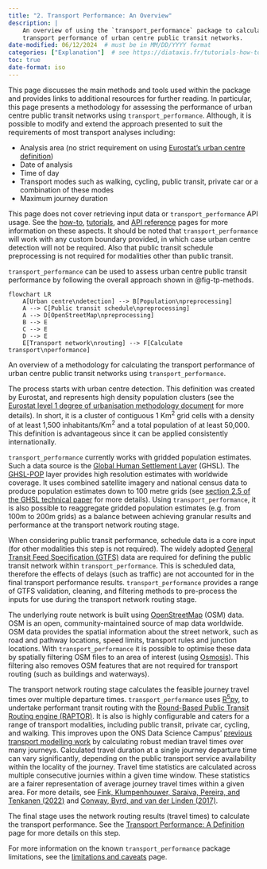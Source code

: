 ```yaml
---
title: "2. Transport Performance: An Overview"
description: |
    An overview of using the `transport_performance` package to calculate the
    transport performance of urban centre public transit networks.
date-modified: 06/12/2024  # must be in MM/DD/YYYY format
categories: ["Explanation"]  # see https://diataxis.fr/tutorials-how-to/#tutorials-how-to, delete as appropriate
toc: true
date-format: iso
---
```


This page discusses the main methods and tools
used within the package and provides links to additional resources for further
reading. In particular, this page presents a methodology for assessing the
performance of urban centre public transit networks using
`transport_performance`. Although, it is possible to modify and extend the
approach presented to suit the requirements of most transport analyses
including:

- Analysis area (no strict requirement on using [Eurostat's urban centre definition][urban centre])
- Date of analysis
- Time of day
- Transport modes such as walking, cycling, public transit, private car or a combination of these modes
- Maximum journey duration

::: {.callout-note}

This page does not cover retrieving input data or `transport_performance` API
usage. See the [how-to](../../how_to/index.qmd),
[tutorials](../../tutorials/index.qmd), and
[API reference](../../reference/index.qmd) pages for more information on these
aspects. It should be noted that `transport_performance` will work with any
custom boundary provided, in which case urban centre detection will not be
required. Also that public transit schedule preprocessing is not required for
modalities other than public transit.

:::

`transport_performance` can be used to assess urban centre public transit
performance by following the overall approach shown in @fig-tp-methods.

::: {#fig-tp-methods layout-nrow=1}

```mermaid
flowchart LR
    A[Urban centre\ndetection] --> B[Population\npreprocessing]
    A --> C[Public transit schedule\npreprocessing]
    A --> D[OpenStreetMap\npreprocessing]
    B --> E
    C --> E
    D --> E
    E[Transport network\nrouting] --> F[Calculate transport\nperformance]

```


An overview of a methodology for calculating the transport performance of
urban centre public transit networks using `transport_performance`.

:::

The process starts with urban centre detection. This definition was created by
Eurostat, and represents high density population clusters (see the [Eurostat
level 1 degree of urbanisation methodology document][eurostat-uc] for more
details). In short, it is a cluster of contiguous 1 Km<sup>2</sup> grid cells
with a density of at least 1,500 inhabitants/Km<sup>2</sup> and a total
population of at least 50,000. This definition is advantageous since it can be
applied consistently internationally.

`transport_performance` currently works with gridded population estimates. Such
a data source is the [Global Human Settlement Layer][ghsl] (GHSL). The
[GHSL-POP][ghsl-pop] layer provides high resolution estimates with worldwide
coverage. It uses combined satellite imagery and national census data to
produce population estimates down to 100 metre grids (see [section 2.5 of the
GHSL technical paper][ghsl-pop-methods] for more details). Using
`transport_performance`, it is also possible to reaggregate gridded population
estimates (e.g. from 100m to 200m grids) as a balance between achieving
granular results and performance at the transport network routing stage.

When considering public transit performance, schedule data is a core input (for
other modalities this step is not required). The widely adopted [General
Transit Feed Specification (GTFS)][gtfs-overview] data are required for
defining the public transit network within `transport_performance`. This is
scheduled data, therefore the effects of delays (such as traffic) are not
accounted for in the final transport performance results.
`transport_performance` provides a range of GTFS validation, cleaning, and
filtering methods to pre-process the inputs for use during the transport
network routing stage.

The underlying route network is built using [OpenStreetMap][osm]
(OSM) data. OSM is an open, community-maintained source of map data worldwide.
OSM data provides the spatial information about the street network, such as
road and pathway locations, speed limits, transport rules and junction
locations. With `transport_performance` it is possible to optimise these data
by spatially filtering OSM files to an area of interest (using [Osmosis]). This
filtering also removes OSM features that are not required for transport routing
(such as buildings and waterways).

The transport network routing stage calculates the feasible journey travel
times over multiple departure times. `transport_performance` uses [R<sup>5</sup>py][r5py],
to undertake performant transit routing with the [Round-Based Public Transit Routing engine (RAPTOR)][raptor].
It is also is highly configurable and caters for a range of transport modalities,
including public transit, private car, cycling, and walking. This improves upon
the ONS Data Science Campus' [previous transport modelling work][dsc-otp] by
calculating robust median travel times over many journeys. Calculated travel
duration at a single journey departure time can vary significantly, depending on
the public transport service availability within the locality of the journey.
Travel time statistics are calculated across multiple consecutive journies
within a given time window. These statistics are a fairer representation of
average journey travel times within a given area. For more details, see
[Fink, Klumpenhouwer, Saraiva, Pereira, and Tenkanen (2022)][r5py-paper]
and [Conway, Byrd, and van der Linden (2017)][r5-paper].

The final stage uses the network routing results (travel times) to calculate
the transport performance. See the [Transport Performance: A Definition](../what_is_tp/index.qmd)
page for more details on this step.

::: {.callout-note}

For more information on the known `transport_performance` package limitations,
see the [limitations and caveats](../limitations/index.qmd) page.

:::


[eurostat-uc]: https://ec.europa.eu/eurostat/documents/3859598/15348338/KS-02-20-499-EN-N.pdf/0d412b58-046f-750b-0f48-7134f1a3a4c2?t=1669111363941#page=35
[ghsl]: https://human-settlement.emergency.copernicus.eu/dataToolsOverview.php
[ghsl-pop]: https://human-settlement.emergency.copernicus.eu/download.php?ds=pop
[ghsl-pop-methods]: https://human-settlement.emergency.copernicus.eu/documents/GHSL_Data_Package_2023.pdf?t=1698413418
[gtfs-overview]: https://gtfs.org/schedule/
[osm]: https://www.openstreetmap.org/about
[r5py]: https://r5py.readthedocs.io/en/stable/
[raptor]: https://www.microsoft.com/en-us/research/wp-content/uploads/2012/01/raptor_alenex.pdf
[r5py-paper]: https://zenodo.org/records/7060438
[r5-paper]: https://core.ac.uk/reader/223242270
[dsc-otp]: https://datasciencecampus.ons.gov.uk/using-open-data-to-understand-hyperlocal-differences-in-uk-public-transport-availability/
[Osmosis]: https://wiki.openstreetmap.org/wiki/Osmosis
[urban centre]: https://ec.europa.eu/eurostat/statistics-explained/index.php?title=Glossary:Urban_centre
